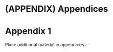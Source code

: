 # (APPENDIX) Appendices {-}


# Appendix 1 {#appendix1}

Place additional material in appendices...
